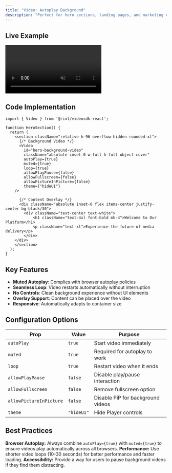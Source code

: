 ```yaml
---
title: "Video: Autoplay Background"
description: "Perfect for hero sections, landing pages, and marketing content where you want an engaging video background without audio interruption."
---
```





## Live Example
<div className="relative h-96 overflow-hidden rounded-xl mb-8">
  <Video
    className="absolute inset-0 w-fit h-fit object-contain"
    autoPlay={true}
    muted={true}
    loop={true}
    allowPlayPause={false}
    allowFullscreen={false}
    allowPictureInPicture={false}
    theme={"hideUI"}
  />

  <div className="absolute inset-0 flex items-center justify-center bg-black/50">
    <div className="text-center text-white">
      <h1 className="text-4xl font-bold mb-4">Welcome to Our Platform</h1>
      <p className="text-xl">Experience the future of media delivery</p>
    </div>
  </div>
</div>

## Code Implementation

```tsx
import { Video } from '@rixl/videosdk-react';

function HeroSection() {
  return (
    <section className="relative h-96 overflow-hidden rounded-xl">
      {/* Background Video */}
      <Video
        id="hero-background-video"
        className="absolute inset-0 w-full h-full object-cover"
        autoPlay={true}
        muted={true}
        loop={true}
        allowPlayPause={false}
        allowFullscreen={false}
        allowPictureInPicture={false}
        theme={"hideUI"}
    />

      {/* Content Overlay */}
      <div className="absolute inset-0 flex items-center justify-center bg-black/30">
        <div className="text-center text-white">
            <h1 className="text-4xl font-bold mb-4">Welcome to Our Platform</h1>
            <p className="text-xl">Experience the future of media delivery</p>
        </div>
    </div>
    </section>
  );
}
```

## Key Features

- **Muted Autoplay**: Complies with browser autoplay policies
- **Seamless Loop**: Video restarts automatically without interruption
- **No Controls**: Clean background experience without UI elements
- **Overlay Support**: Content can be placed over the video
- **Responsive**: Automatically adapts to container size

## Configuration Options

| Prop                    | Value      | Purpose                           |
|-------------------------|------------|-----------------------------------|
| `autoPlay`              | `true`     | Start video immediately           |
| `muted`                 | `true`     | Required for autoplay to work     |
| `loop`                  | `true`     | Restart video when it ends        |
| `allowPlayPause`        | `false`    | Disable play/pause interaction    |
| `allowFullscreen`       | `false`    | Remove fullscreen option          |
| `allowPictureInPicture` | `false`    | Disable PiP for background videos |
| `theme`                 | `"hideUI"` | Hide Player controls              |

## Best Practices

<Callout type="info">
  <strong>Browser Autoplay:</strong> Always combine <code>autoPlay=&#123;true&#125;</code> with <code>muted=&#123;true&#125;</code> to ensure videos play automatically across all browsers.
</Callout>
<Callout type="warning">
  <strong>Performance:</strong> Use shorter video loops (10-30 seconds) for better performance and faster loading.
</Callout>
<Callout type="info">
  <strong>Accessibility:</strong> Provide a way for users to pause background videos if they find them distracting.
</Callout>
